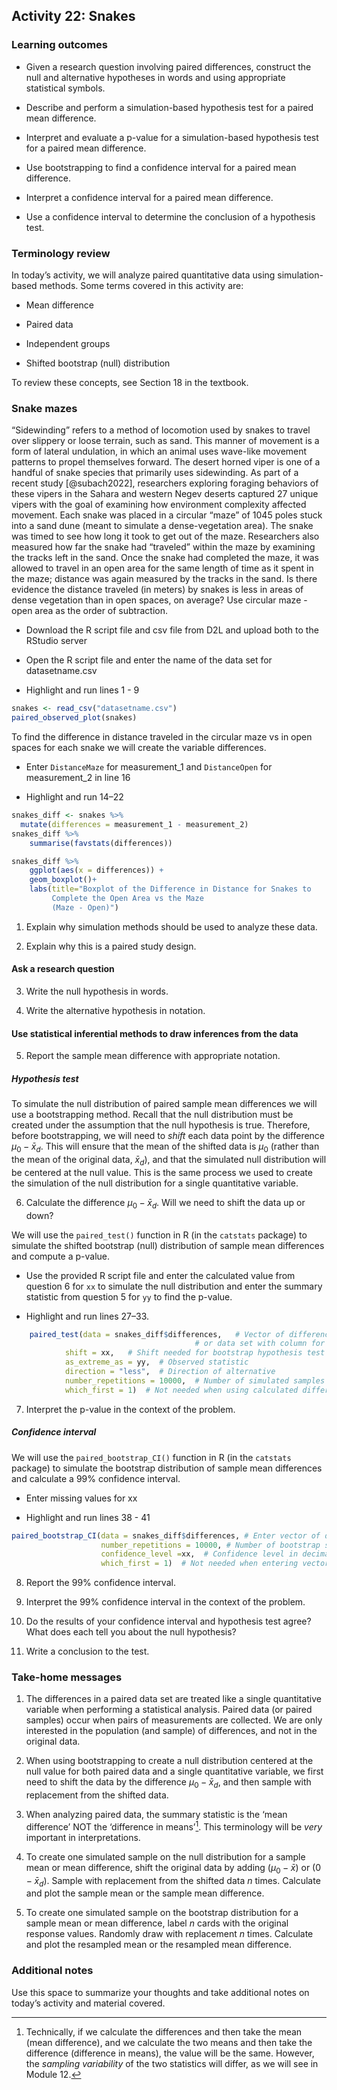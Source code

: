 ## Activity 22: Snakes

\setstretch{1}

### Learning outcomes

* Given a research question involving paired differences, construct the null and alternative hypotheses
  in words and using appropriate statistical symbols.
  
* Describe and perform a simulation-based hypothesis test for a paired mean difference.

* Interpret and evaluate a p-value for a simulation-based hypothesis test for a paired mean difference.

* Use bootstrapping to find a confidence interval for a paired mean difference.

* Interpret a confidence interval for a paired mean difference.

* Use a confidence interval to determine the conclusion of a hypothesis test.

### Terminology review

In today's activity, we will analyze paired quantitative data using simulation-based methods. Some terms covered in this activity are:

* Mean difference

* Paired data

* Independent groups

* Shifted bootstrap (null) distribution

To review these concepts, see Section 18 in the textbook.

### Snake mazes

 “Sidewinding” refers to a method of locomotion used by snakes to travel over slippery or loose terrain, such as sand. This manner of movement is a form of lateral undulation, in which an animal uses wave-like movement patterns to propel themselves forward. The desert horned viper is one of a handful of snake species that primarily uses sidewinding. As part of a recent study [@subach2022], researchers exploring foraging behaviors of these vipers in the Sahara and western Negev deserts captured 27 unique vipers with the goal of examining how environment complexity affected movement. Each snake was placed in a circular “maze” of 1045 poles stuck into a sand dune (meant to simulate a dense-vegetation area). The snake was timed to see how long it took to get out of the maze. Researchers also measured how far the snake had “traveled” within the maze by examining the tracks left in the sand. Once the snake had completed the maze, it was allowed to travel in an open area for the same length of time as it spent in the maze; distance was again measured by the tracks in the sand. Is there evidence the distance traveled (in meters) by snakes is less in areas of dense vegetation than in open spaces, on average? Use circular maze - open area as the order of subtraction.
 
* Download the R script file and csv file from D2L and upload both to the RStudio server

* Open the R script file and enter the name of the data set for datasetname.csv

* Highlight and run lines 1 - 9

```r
snakes <- read_csv("datasetname.csv")
paired_observed_plot(snakes)
```

To find the difference in distance traveled in the circular maze vs in open spaces for each snake we will create the variable differences. 

* Enter `DistanceMaze` for measurement_1 and `DistanceOpen` for measurement_2 in line 16

* Highlight and run 14--22

```r
snakes_diff <- snakes %>% 
  mutate(differences = measurement_1 - measurement_2)
snakes_diff %>% 
    summarise(favstats(differences))

snakes_diff %>% 
    ggplot(aes(x = differences)) +
    geom_boxplot()+
    labs(title="Boxplot of the Difference in Distance for Snakes to 
         Complete the Open Area vs the Maze 
         (Maze - Open)")
```

1. Explain why simulation methods should be used to analyze these data.

\vspace{0.6in}

2. Explain why this is a paired study design.

\vspace{0.6in}

#### Ask a research question {-}

3. Write the null hypothesis in words.

\vspace{0.8in}

4. Write the alternative hypothesis in notation.

\vspace{0.3in}

#### Use statistical inferential methods to draw inferences from the data {-}

5. Report the sample mean difference with appropriate notation.

\vspace{0.2in}

##### Hypothesis test {-}
To simulate the null distribution of paired sample mean differences we will use a bootstrapping method.  Recall that the null distribution must be created under the assumption that the null hypothesis is true.  Therefore, before bootstrapping, we will need to *shift* each data point by the difference $\mu_0 - \bar{x}_d$.  This will ensure that the mean of the shifted data is $\mu_0$ (rather than the mean of the original data, $\bar{x}_d$), and that the simulated null distribution will be centered at the null value.  This is the same process we used to create the simulation of the null distribution for a single quantitative variable.


6. Calculate the difference $\mu_0 - \bar{x}_d$.  Will we need to shift the data up or down?

\vspace{.7in}
\newpage

We will use the `paired_test()` function in R (in the `catstats` package) to simulate the shifted bootstrap (null) distribution of sample mean differences and compute a p-value. 

* Use the provided R script file and enter the calculated value from question 6 for `xx` to simulate the null distribution and enter the summary statistic from question 5 for `yy` to find the p-value.  

* Highlight and run lines 27--33.

```r
    paired_test(data = snakes_diff$differences,   # Vector of differences 
                                         # or data set with column for each group
            shift = xx,   # Shift needed for bootstrap hypothesis test
            as_extreme_as = yy,  # Observed statistic
            direction = "less",  # Direction of alternative
            number_repetitions = 10000,  # Number of simulated samples for null distribution
            which_first = 1)  # Not needed when using calculated differences
```
    
7. Interpret the p-value in the context of the problem.
\vspace{1in}

##### Confidence interval {-}

We will use the `paired_bootstrap_CI()` function in R (in the `catstats` package) to simulate the bootstrap distribution of sample mean differences and calculate a 99\% confidence interval. 

* Enter missing values for xx

* Highlight and run lines 38 - 41

```r
paired_bootstrap_CI(data = snakes_diff$differences, # Enter vector of differences
                    number_repetitions = 10000, # Number of bootstrap samples for CI
                    confidence_level =xx,  # Confidence level in decimal form
                    which_first = 1)  # Not needed when entering vector of differences
```

8. Report the 99\% confidence interval.

\vspace{0.2in}

9. Interpret the 99\% confidence interval in the context of the problem.

\vspace{0.7in}

10. Do the results of your confidence interval and hypothesis test agree?  What does each tell you about the null hypothesis?

\vspace{.7in}

11. Write a conclusion to the test.

\vspace{0.8in}


### Take-home messages

1.	The differences in a paired data set are treated like a single quantitative variable when performing a statistical analysis.  Paired data (or paired samples) occur when pairs of measurements are collected. We are only interested in the population (and sample) of differences, and not in the original data. 

2.  When using bootstrapping to create a null distribution centered at the null value for both paired data and a single quantitative variable, we first need to shift the data by the difference $\mu_0 - \bar{x}_d$, and then sample with replacement from the shifted data. 

3. When analyzing paired data, the summary statistic is the 'mean difference' NOT the 'difference in means'^[Technically, if we calculate the differences and then take the mean (mean difference), and we calculate the two means and then take the difference (difference in means), the value will be the same. However, the *sampling variability* of the two statistics will differ, as we will see in Module 12.].  This terminology will be *very* important in interpretations.

4. To create one simulated sample on the null distribution for a sample mean or mean difference, shift the original data by adding $(\mu_0 - \bar{x})$ or $(0 - \bar{x}_d)$. Sample with replacement from the shifted data $n$ times. Calculate and plot the sample mean or the sample mean difference.

5. To create one simulated sample on the bootstrap distribution for a sample mean or mean difference, label $n$ cards with the original response values.  Randomly draw with replacement $n$ times.  Calculate and plot the resampled mean or the resampled mean difference.

### Additional notes

Use this space to summarize your thoughts and take additional notes on today's activity and material covered.

\newpage